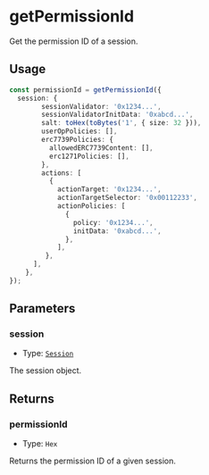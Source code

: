 # getPermissionId

Get the permission ID of a session.

## Usage

```typescript copy
const permissionId = getPermissionId({
  session: {
        sessionValidator: '0x1234...',
        sessionValidatorInitData: '0xabcd...',
        salt: toHex(toBytes('1', { size: 32 })),
        userOpPolicies: [],
        erc7739Policies: {
          allowedERC7739Content: [],
          erc1271Policies: [],
        },
        actions: [
          {
            actionTarget: '0x1234...',
            actionTargetSelector: '0x00112233',
            actionPolicies: [
              {
                policy: '0x1234...',
                initData: '0xabcd...',
              },
            ],
         },
      ],
    },
});
```

## Parameters

### session

- Type: [`Session`](/module-sdk/glossary/types#session)

The session object.


## Returns

### permissionId

- Type: `Hex`

Returns the permission ID of a given session.

